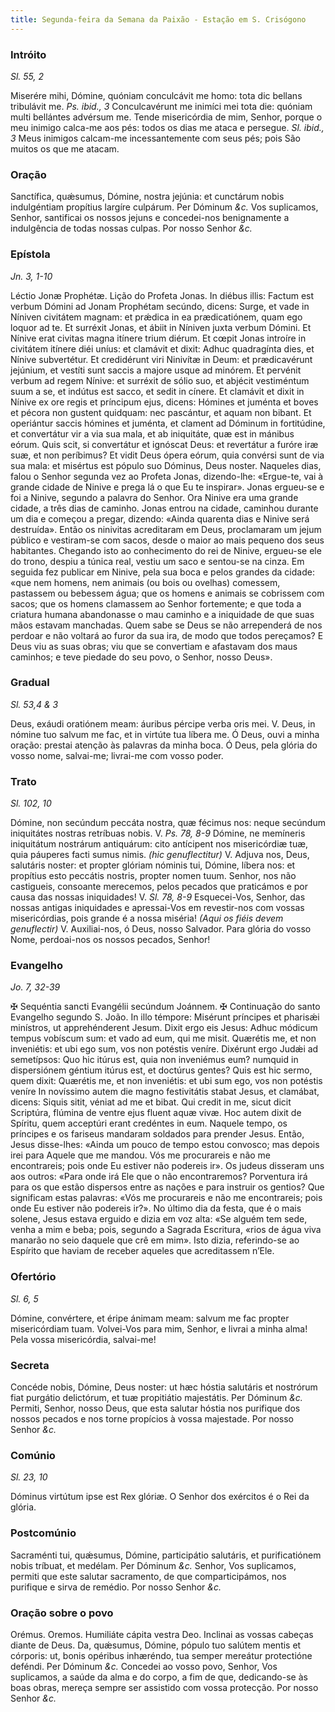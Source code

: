 ```yaml
---
title: Segunda-feira da Semana da Paixão - Estação em S. Crisógono
---
```


### Intróito

_Sl. 55, 2_

<div class="grid grid-cols-2 gap-5">
  <span class="text-justify">
    Miserére mihi, Dómine, quóniam conculcávit me homo: tota dic bellans
    tribulávit me. <em>Ps. ibid., 3</em> Conculcavérunt me inimíci mei tota die:
    quóniam multi bellántes advérsum me.
  </span>
  <span class="text-justify">
    Tende misericórdia de mim, Senhor, porque o meu inimigo calca-me aos pés:
    todos os dias me ataca e persegue. <em>Sl. ibid., 3</em> Meus inimigos
    calcam-me incessantemente com seus pés; pois São muitos os que me atacam.
  </span>
</div>

### Oração

<div class="grid grid-cols-2 gap-5">
  <span class="text-justify">
    Sanctífica, quǽsumus, Dómine, nostra jejúnia: et cunctárum nobis
    indulgéntiam propítius largíre culpárum. Per Dóminum <em>&c.</em>
  </span>
  <span class="text-justify">
    Vos suplicamos, Senhor, santificai os nossos jejuns e concedei-nos
    benignamente a indulgência de todas nossas culpas. Por nosso Senhor
    <em>&c.</em>
  </span>
</div>

### Epístola

_Jn. 3, 1-10_

<div class="grid grid-cols-2 gap-5">
  <span class="text-justify">Léctio Jonæ Prophétæ.</span>
  <span class="text-justify">Lição do Profeta Jonas.</span>
  <span class="text-justify">
    In diébus illis: Factum est verbum Dómini ad Jonam Prophétam secúndo,
    dicens: Surge, et vade in Níniven civitátem magnam: et prǽdica in ea
    prædicatiónem, quam ego loquor ad te. Et surréxit Jonas, et ábiit in Níniven
    juxta verbum Dómini. Et Nínive erat civitas magna itínere trium diérum. Et
    cœpit Jonas introíre in civitátem itínere diéi uníus: et clamávit et dixit:
    Adhuc quadragínta dies, et Nínive subvertétur. Et credidérunt viri Ninivítæ
    in Deum: et prædicavérunt jejúnium, et vestíti sunt saccis a majore usque ad
    minórem. Et pervénit verbum ad regem Nínive: et surréxit de sólio suo, et
    abjécit vestiméntum suum a se, et indútus est sacco, et sedit in cínere. Et
    clamávit et dixit in Nínive ex ore regis et príncipum ejus, dicens: Hómines
    et juménta et boves et pécora non gustent quidquam: nec pascántur, et aquam
    non bibant. Et operiántur saccis hómines et juménta, et clament ad Dóminum
    in fortitúdine, et convertátur vir a via sua mala, et ab iniquitáte, quæ est
    in mánibus eórum. Quis scit, si convertátur et ignóscat Deus: et revertátur
    a furóre iræ suæ, et non períbimus? Et vidit Deus ópera eórum, quia convérsi
    sunt de via sua mala: et misértus est pópulo suo Dóminus, Deus noster.
  </span>
  <span class="text-justify">
    Naqueles dias, falou o Senhor segunda vez ao Profeta Jonas, dizendo-lhe:
    «Ergue-te, vai à grande cidade de Ninive e prega lá o que Eu te inspirar».
    Jonas ergueu-se e foi a Ninive, segundo a palavra do Senhor. Ora Ninive era
    uma grande cidade, a três dias de caminho. Jonas entrou na cidade, caminhou
    durante um dia e começou a pregar, dizendo: «Ainda quarenta dias e Ninive
    será destruída». Então os ninivitas acreditaram em Deus, proclamaram um
    jejum público e vestiram-se com sacos, desde o maior ao mais pequeno dos
    seus habitantes. Chegando isto ao conhecimento do rei de Ninive, ergueu-se
    ele do trono, despiu a túnica real, vestiu um saco e sentou-se na cinza. Em
    seguida fez publicar em Ninive, pela sua boca e pelos grandes da cidade:
    «que nem homens, nem animais (ou bois ou ovelhas) comessem, pastassem ou
    bebessem água; que os homens e animais se cobrissem com sacos; que os homens
    clamassem ao Senhor fortemente; e que toda a criatura humana abandonasse o
    mau caminho e a iniquidade de que suas mãos estavam manchadas. Quem sabe se
    Deus se não arrependerá de nos perdoar e não voltará ao furor da sua ira, de
    modo que todos pereçamos? E Deus viu as suas obras; viu que se convertiam e
    afastavam dos maus caminhos; e teve piedade do seu povo, o Senhor, nosso
    Deus».
  </span>
</div>

### Gradual

_Sl. 53,4 & 3_

<div class="grid grid-cols-2 gap-5">
  <span class="text-justify">
    Deus, exáudi oratiónem meam: áuribus pércipe verba oris mei. V. Deus, in
    nómine tuo salvum me fac, et in virtúte tua líbera me.
  </span>
  <span class="text-justify">
    Ó Deus, ouvi a minha oração: prestai atenção às palavras da minha boca. Ó
    Deus, pela glória do vosso nome, salvai-me; livrai-me com vosso poder.
  </span>
</div>

### Trato

_Sl. 102, 10_

<div class="grid grid-cols-2 gap-5">
  <span class="text-justify">
    Dómine, non secúndum peccáta nostra, quæ fécimus nos: neque secúndum
    iniquitátes nostras retríbuas nobis. V. <em>Ps. 78, 8-9</em> Dómine, ne
    memíneris iniquitátum nostrárum antiquárum: cito antícipent nos misericórdiæ
    tuæ, quia páuperes facti sumus nimis. <em>(hic genuflectitur)</em> V. Adjuva
    nos, Deus, salutáris noster: et propter glóriam nóminis tui, Dómine, líbera
    nos: et propítius esto peccátis nostris, propter nomen tuum.
  </span>
  <span class="text-justify">
    Senhor, nos não castigueis, consoante merecemos, pelos pecados que
    praticámos e por causa das nossas iniquidades! V. <em>Sl. 78, 8-9</em>
    Esquecei-Vos, Senhor, das nossas antigas iniquidades e apressai-Vos em revestir-nos
    com vossas misericórdias, pois grande é a nossa miséria!
    <em>(Aqui os fiéis devem genuflectir)</em> V. Auxiliai-nos, ó Deus, nosso
    Salvador. Para glória do vosso Nome, perdoai-nos os nossos pecados, Senhor!
  </span>
</div>

### Evangelho

_Jo. 7, 32-39_

<div class="grid grid-cols-2 gap-5">
  <span class="text-justify">
    <span class="text-red-500">&#10016;</span> Sequéntia sancti Evangélii
    secúndum Joánnem.
  </span>
  <span class="text-justify">
    <span class="text-red-500">&#10016;</span> Continuação do santo Evangelho
    segundo S. João.
  </span>
  <span class="text-justify">
    In illo témpore: Misérunt príncipes et pharisǽi minístros, ut apprehénderent
    Jesum. Dixit ergo eis Jesus: Adhuc módicum tempus vobíscum sum: et vado ad
    eum, qui me misit. Quærétis me, et non inveniétis: et ubi ego sum, vos non
    potéstis veníre. Dixérunt ergo Judǽi ad semetípsos: Quo hic itúrus est, quia
    non inveniémus eum? numquid in dispersiónem géntium itúrus est, et doctúrus
    gentes? Quis est hic sermo, quem dixit: Quærétis me, et non inveniétis: et
    ubi sum ego, vos non potéstis veníre In novíssimo autem die magno
    festivitátis stabat Jesus, et clamábat, dicens: Siquis sitit, véniat ad me
    et bibat. Qui credit in me, sicut dicit Scriptúra, flúmina de ventre ejus
    fluent aquæ vivæ. Hoc autem dixit de Spíritu, quem acceptúri erant credéntes
    in eum.
  </span>
  <span class="text-justify">
    Naquele tempo, os príncipes e os fariseus mandaram soldados para prender
    Jesus. Então, Jesus disse-lhes: «Ainda um pouco de tempo estou convosco; mas
    depois irei para Aquele que me mandou. Vós me procurareis e não me
    encontrareis; pois onde Eu estiver não podereis ir». Os judeus disseram uns
    aos outros: «Para onde irá Ele que o não encontraremos? Porventura irá para
    os que estão dispersos entre as nações e para instruir os gentios? Que
    significam estas palavras: «Vós me procurareis e não me encontrareis; pois
    onde Eu estiver não podereis ir?». No último dia da festa, que é o mais
    solene, Jesus estava erguido e dizia em voz alta: «Se alguém tem sede, venha
    a mim e beba; pois, segundo a Sagrada Escritura, «rios de água viva manarão
    no seio daquele que crê em mim». Isto dizia, referindo-se ao Espírito que
    haviam de receber aqueles que acreditassem n’Ele.
  </span>
</div>

### Ofertório

_Sl. 6, 5_

<div class="grid grid-cols-2 gap-5">
  <span class="text-justify">
    Dómine, convértere, et éripe ánimam meam: salvum me fac propter
    misericórdiam tuam.
  </span>
  <span class="text-justify">
    Volvei-Vos para mim, Senhor, e livrai a minha alma! Pela vossa misericórdia,
    salvai-me!
  </span>
</div>

### Secreta

<div class="grid grid-cols-2 gap-5">
  <span class="text-justify">
    Concéde nobis, Dómine, Deus noster: ut hæc hóstia salutáris et nostrórum
    fiat purgátio delictórum, et tuæ propitiátio majestátis. Per Dóminum
    <em>&c.</em>
  </span>
  <span class="text-justify">
    Permiti, Senhor, nosso Deus, que esta salutar hóstia nos purifique dos
    nossos pecados e nos torne propícios à vossa majestade. Por nosso Senhor
    <em>&c.</em>
  </span>
</div>

### Comúnio

_Sl. 23, 10_

<div class="grid grid-cols-2 gap-5">
  <span class="text-justify">Dóminus virtútum ipse est Rex glóriæ.</span>
  <span class="text-justify">O Senhor dos exércitos é o Rei da glória.</span>
</div>

### Postcomúnio

<div class="grid grid-cols-2 gap-5">
  <span class="text-justify">
    Sacraménti tui, quǽsumus, Dómine, participátio salutáris, et purificatiónem
    nobis tríbuat, et medélam. Per Dóminum <em>&c.</em>
  </span>
  <span class="text-justify">
    Senhor, Vos suplicamos, permiti que este salutar sacramento, de que
    comparticipámos, nos purifique e sirva de remédio. Por nosso Senhor
    <em>&c.</em>
  </span>
</div>

### Oração sobre o povo

<div class="grid grid-cols-2 gap-5">
  <span class="text-red-500 text-center">Orémus.</span>
  <span class="text-red-500 text-center">Oremos.</span>
  <span class="text-justify">Humiliáte cápita vestra Deo.</span>
  <span class="text-justify">Inclinai as vossas cabeças diante de Deus.</span>
  <span class="text-justify">
    Da, quǽsumus, Dómine, pópulo tuo salútem mentis et córporis: ut, bonis
    opéribus inhæréndo, tua semper mereátur protectióne deféndi. Per Dóminum
    <em>&c.</em>
  </span>
  <span class="text-justify">
    Concedei ao vosso povo, Senhor, Vos suplicamos, a saúde da alma e do corpo,
    a fim de que, dedicando-se às boas obras, mereça sempre ser assistido com
    vossa protecção. Por nosso Senhor <em>&c.</em>
  </span>
</div>
